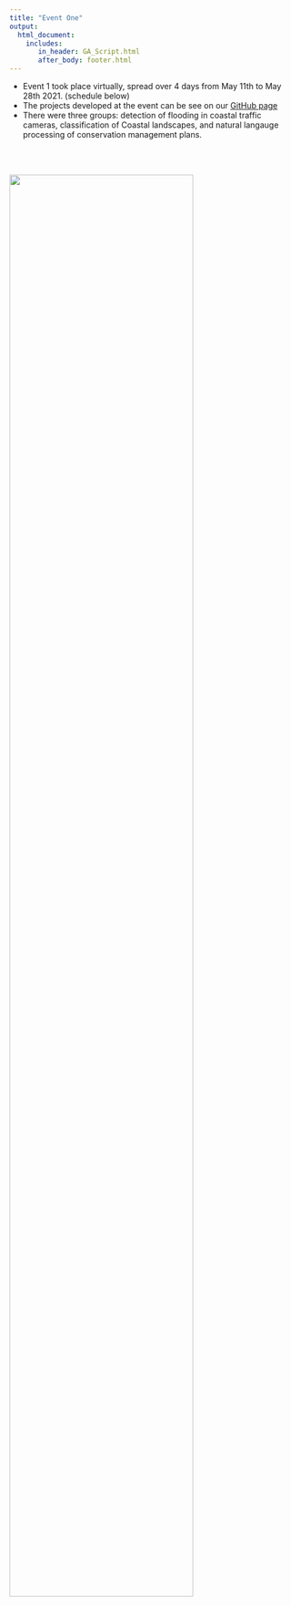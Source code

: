 ```yaml
---
title: "Event One"
output: 
  html_document:
    includes:
       in_header: GA_Script.html
       after_body: footer.html
---
```



* Event 1 took place virtually, spread over 4 days from May 11th to May 28th 2021. (schedule below)
* The projects developed at the event can be see on our [GitHub page](https://github.com/CoPeCOMET)
* There were three groups: detection of flooding in coastal traffic cameras, classification of Coastal landscapes, and natural langauge processing of conservation management plans.

 <br/><br/>
 
<img src="DraftSchedule_virtual.jpg" style="width:80%">


